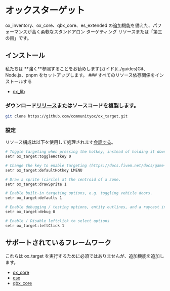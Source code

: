 
# オックスターゲット

<ResourceLinks repo="https://github.com/communityox/ox_target" />

ox_inventory、ox_core、qbx_core、es_extended の追加機能を備えた、パフォーマンスが高く柔軟なスタンドアロン ターゲティング リソースまたは「第三の目」です。

## インストール

<Callout type="info">
  私たちは
  **強く**参照することをお勧めします[ガイド](../guides)Git、Node.js、pnpm
  をセットアップします。
</Callout>

<Steps>
  ### すべてのリソース依存関係をインストールする

- [ox_lib](../ox_lib/)

### ダウンロード[リリース](https://github.com/communityox/ox_target/releases)またはソースコードを複製します。

```bash
git clone https://github.com/communityox/ox_target.git
```

### 設定

リソース構成は以下を使用して処理されます[会話する](https://docs.fivem.net/docs/scripting-reference/convars/)。

```bash
# Toggle targeting when pressing the hotkey, instead of holding it down.
setr ox_target:toggleHotkey 0

# Change the key to enable targeting (https://docs.fivem.net/docs/game-references/input-mapper-parameter-ids/keyboard)
setr ox_target:defaultHotkey LMENU

# Draw a sprite (circle) at the centroid of a zone.
setr ox_target:drawSprite 1

# Enable built-in targeting options, e.g. toggling vehicle doors.
setr ox_target:defaults 1

# Enable debugging / testing options, entity outlines, and a raycast indicator.
setr ox_target:debug 0

# Enable / Disable leftclick to select options
setr ox_target:leftClick 1
```

</Steps>

## サポートされているフレームワーク

これらは ox_target を実行するために必須ではありませんが、追加機能を追加します。

- [ox_core](https://github.com/communityox/ox_core)
- [esx](https://github.com/esx-framework/esx-legacy)
- [qbx_core](https://github.com/Qbox-project/qbx_core)
